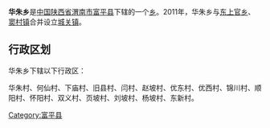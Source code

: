 {{中国乡级行政区
|行政区全称 = 华朱乡
|景观照片文件名 = 
|景观照片描述 = 
|汉语拼音 =
|其他语言 = 
|其他语言名称 = 
|位置图文件名 = 
|位置图描述 = 
|自定义图片=
|上级行政区 = [[陕西省|陕西省]][[渭南市|渭南市]][[富平县|富平县]]
|行政区类别 = [[乡级行政区|乡]]
|行政区划代码 = 
|行政区划 = 
|村委会 = 
|居委会 = 
|建置时间 = 
|领导职位 = 
|领导名称 = 
|政府驻地 = 
|毗邻 = 
|地理坐标 = 
|总面积 = 
|总人口 = 
|户籍人口 = 
|户籍人口年份 = 
|常住人口 = 
|常住人口年份 = 
|人口密度 = 
|GDP = 
|邮政编码 = 
|电话区号 = 
|官方网站 = 
|网站名称 = 
}}
'''华朱乡'''是[[中华人民共和国|中国]][[陕西省|陕西省]][[渭南市|渭南市]][[富平县|富平县]]下辖的一个[[乡级行政区|乡]]。2011年，华朱乡与[[东上官乡|东上官乡]]、[[窦村镇|窦村镇]]合并设立[[城关镇_(富平县)|城关镇]]。

== 行政区划 ==
华朱乡下辖以下行政区：

华朱村、何仙村、下庙村、旧县村、闫村、赵坡村、优东村、优西村、锦川村、顺阳村、怀阳村、双义村、页坡村、刘坡村、杨坡村、东新村。

{{行政区划小作品}}

{{富平县行政区划}}

[[Category:富平县|Category:富平县]]